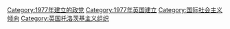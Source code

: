 [[Category:1977年建立的政党|Category:1977年建立的政党]]
[[Category:1977年英国建立|Category:1977年英国建立]]
[[Category:国际社会主义倾向|Category:国际社会主义倾向]]
[[Category:英国托洛茨基主义组织|Category:英国托洛茨基主义组织]]